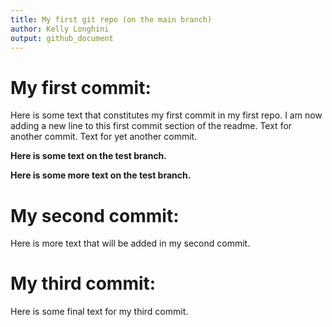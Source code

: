 ```yaml
---
title: My first git repo (on the main branch)
author: Kelly Longhini
output: github_document
---
```


# My first commit:

Here is some text that constitutes my first commit in my first repo.
I am now adding a new line to this first commit section of the readme. 
Text for another commit. 
Text for yet another commit. 

__Here is some text on the test branch.__

__Here is some more text on the test branch.__

# My second commit:

Here is more text that will be added in my second commit. 

# My third commit:

Here is some final text for my third commit.